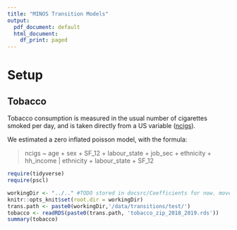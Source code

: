 ```yaml
---
title: "MINOS Transition Models"
output:
  pdf_document: default
  html_document:
    df_print: paged
---
```


# Setup

## Tobacco

Tobacco consumption is measured in the usual number of cigarettes smoked per day, and is taken directly from a US variable ([ncigs](https://www.understandingsociety.ac.uk/documentation/mainstage/dataset-documentation/variable/ncigs)).

We estimated a zero inflated poisson model, with the formula:

> ncigs \~ age + sex + SF_12 + labour_state + job_sec + ethnicity + hh_income \| ethnicity + labour_state + SF_12

```r
require(tidyverse)
require(pscl)

workingDir <- "../.." #TODO stored in docsrc/Coefficients for now. move to data/transitions and change rst filepaths accordingly.
knitr::opts_knit$set(root.dir = workingDir)
trans.path <- paste0(workingDir,'/data/transitions/test/')
tobacco <- readRDS(paste0(trans.path, 'tobacco_zip_2018_2019.rds'))
summary(tobacco)
```
